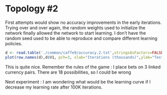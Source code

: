 Topology #2
========================================================

First attempts would show no accuracy improvements in the early iterations.
Trying over and over again, the random weights used to initialize the network finally allowed the network to start learning. I don't have the random seed used to be able to reproduce and compare different learning policies.


```r
d <- read.table('./common/caffe9/accuracy.2.txt',stringsAsFactors=FALSE)
plot(row.names(d),d$V1, pch=3, xlab="Iterations (thousands)",ylab="Test Net Accuracy",  main="lr = 2e-6 (fixed policy)")
```

This is quite nice. Remember the rules of the game : I place bets on 3 linked currency pairs. There are 18 possibilities, so I could be wrong 

Next experiment : I am wondering what would be the learning curve if I decrease my learning rate after 100K iterations.